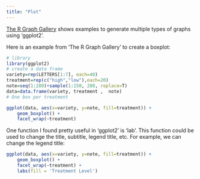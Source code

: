 ```yaml
---
title: "Plot"
---
```


[The R Graph Gallery](https://r-graph-gallery.com/){.uri} shows examples to generate multiple types of graphs using 'ggplot2'.

Here is an example from 'The R Graph Gallery' to create a boxplot:

```r
# library
library(ggplot2)
# create a data frame
variety=rep(LETTERS[1:7], each=40)
treatment=rep(c("high","low"),each=20)
note=seq(1:280)+sample(1:150, 280, replace=T)
data=data.frame(variety, treatment ,  note)
# One box per treatment

ggplot(data, aes(x=variety, y=note, fill=treatment)) + 
    geom_boxplot() +
    facet_wrap(~treatment)

```

One function I found pretty useful in 'ggplot2' is 'lab'. This function could be used to change the title, subtitle, legend title, etc. For example, we can change the legend title:

```r
ggplot(data, aes(x=variety, y=note, fill=treatment)) + 
    geom_boxplot() +
    facet_wrap(~treatment) + 
    labs(fill = 'Treatment Level')
```
